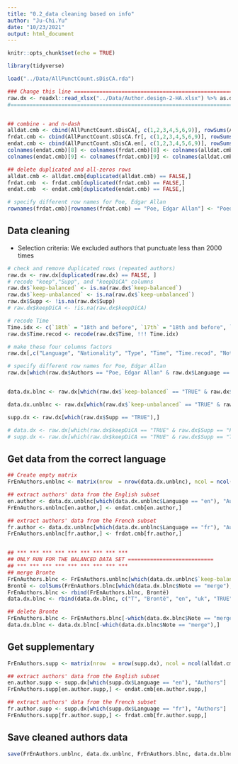 ```yaml
---
title: "0.2_data cleaning based on info"
author: "Ju-Chi.Yu"
date: "10/23/2021"
output: html_document
---
```


```r
knitr::opts_chunk$set(echo = TRUE)

library(tidyverse)

load("../Data/AllPunctCount.sDisCA.rda")

### Change this line ========================================================
raw.dx <- readxl::read_xlsx("../Data/Author.design-2-HA.xlsx") %>% as.data.frame
#============================================================================


## combine - and n-dash
alldat.cmb <- cbind(AllPunctCount.sDisCA[, c(1,2,3,4,5,6,9)], rowSums(AllPunctCount.sDisCA[,10:12]), AllPunctCount.sDisCA[,7] + AllPunctCount.sDisCA[,8])
frdat.cmb <- cbind(AllPunctCount.sDisCA.fr[, c(1,2,3,4,5,6,9)], rowSums(AllPunctCount.sDisCA.fr[,10:12]), AllPunctCount.sDisCA.fr[,7] + AllPunctCount.sDisCA.fr[,8])
endat.cmb <- cbind(AllPunctCount.sDisCA.en[, c(1,2,3,4,5,6,9)], rowSums(AllPunctCount.sDisCA.en[,10:12]), AllPunctCount.sDisCA.en[,7] + AllPunctCount.sDisCA.en[,8])
colnames(endat.cmb)[8] <- colnames(frdat.cmb)[8] <- colnames(alldat.cmb)[8] <- "\"\u00AB\u00BB"
colnames(endat.cmb)[9] <- colnames(frdat.cmb)[9] <- colnames(alldat.cmb)[9] <- "-\u2013"

## delete duplicated and all-zeros rows
alldat.cmb <- alldat.cmb[duplicated(alldat.cmb) == FALSE,]
frdat.cmb  <- frdat.cmb[duplicated(frdat.cmb) == FALSE,]
endat.cmb  <- endat.cmb[duplicated(endat.cmb) == FALSE,]

# specify different row names for Poe, Edgar Allan
rownames(frdat.cmb)[rownames(frdat.cmb) == "Poe, Edgar Allan"] <- "Poedelaire"

```

## Data cleaning

+ Selection criteria: We excluded authors that punctuate less than 2000 times

```r
# check and remove duplicated rows (repeated authors)
raw.dx <- raw.dx[duplicated(raw.dx) == FALSE, ]
# recode "keep","Supp", and "keepDiCA" columns
raw.dx$`keep-balanced` <- is.na(raw.dx$`keep-balanced`)
raw.dx$`keep-unbalanced` <- is.na(raw.dx$`keep-unbalanced`)
raw.dx$Supp <- !is.na(raw.dx$Supp)
# raw.dx$keepDiCA <- !is.na(raw.dx$keepDiCA)

# recode Time
Time.idx <- c(`18th` = "18th and before", `17th` = "18th and before", `14th` = "18th and before", `16th` = "18th and before", `20th` = "20th on", `21st` = "20th on")
raw.dx$Time.recod <- recode(raw.dx$Time, !!! Time.idx)

# make these four columns factors
raw.dx[,c("Language", "Nationality", "Type", "Time", "Time.recod", "Note")] <- lapply(raw.dx[,c("Language", "Nationality", "Type", "Time", "Time.recod", "Note")], factor)

# specify different row names for Poe, Edgar Allan
raw.dx[which(raw.dx$Authors == "Poe, Edgar Allan" & raw.dx$Language == "fr"),"Authors"] <- "Poedelaire"


data.dx.blnc <- raw.dx[which(raw.dx$`keep-balanced` == "TRUE" & raw.dx$Supp == "FALSE"),]

data.dx.unblnc <- raw.dx[which(raw.dx$`keep-unbalanced` == "TRUE" & raw.dx$Supp == "FALSE"),]

supp.dx <- raw.dx[which(raw.dx$Supp == "TRUE"),]

# data.dx <- raw.dx[which(raw.dx$keepDiCA == "TRUE" & raw.dx$Supp == "FALSE"),]
# supp.dx <- raw.dx[which(raw.dx$keepDiCA == "TRUE" & raw.dx$Supp == "TRUE"),]
```

## Get data from the correct language

```r
## Create empty matrix
FrEnAuthors.unblnc <- matrix(nrow  = nrow(data.dx.unblnc), ncol = ncol(alldat.cmb), dimnames = list(data.dx.unblnc$Authors, colnames(alldat.cmb)))

## extract authors' data from the English subset
en.author <- data.dx.unblnc[which(data.dx.unblnc$Language == "en"), "Authors"]
FrEnAuthors.unblnc[en.author,] <- endat.cmb[en.author,]

## extract authors' data from the French subset
fr.author <- data.dx.unblnc[which(data.dx.unblnc$Language == "fr"), "Authors"]
FrEnAuthors.unblnc[fr.author,] <- frdat.cmb[fr.author,]


## *** *** *** *** *** *** *** *** ***
## ONLY RUN FOR THE BALANCED DATA SET ===========================
## *** *** *** *** *** *** *** *** ***
## merge Bronte
FrEnAuthors.blnc <- FrEnAuthors.unblnc[which(data.dx.unblnc$`keep-balanced` == TRUE),]
Brontë <- colSums(FrEnAuthors.blnc[which(data.dx.blnc$Note == "merge"),] )
FrEnAuthors.blnc <- rbind(FrEnAuthors.blnc, Brontë)
data.dx.blnc <- rbind(data.dx.blnc, c("T", "Brontë", "en", "uk", "TRUE", "TRUE", "FALSE", "novelist", "19th", NA, "19th"))

## delete Bronte
FrEnAuthors.blnc <- FrEnAuthors.blnc[-which(data.dx.blnc$Note == "merge"),]
data.dx.blnc <- data.dx.blnc[-which(data.dx.blnc$Note == "merge"),]
```

## Get supplementary

```r
FrEnAuthors.supp <- matrix(nrow  = nrow(supp.dx), ncol = ncol(alldat.cmb), dimnames = list(supp.dx$Authors, colnames(alldat.cmb)))

## extract authors' data from the English subset
en.author.supp <- supp.dx[which(supp.dx$Language == "en"), "Authors"]
FrEnAuthors.supp[en.author.supp,] <- endat.cmb[en.author.supp,]

## extract authors' data from the French subset
fr.author.supp <- supp.dx[which(supp.dx$Language == "fr"), "Authors"]
FrEnAuthors.supp[fr.author.supp,] <- frdat.cmb[fr.author.supp,]
```

## Save cleaned authors data

```r
save(FrEnAuthors.unblnc, data.dx.unblnc, FrEnAuthors.blnc, data.dx.blnc, FrEnAuthors.supp, supp.dx, file = "../Data/EnFrAuthors_blnc_unblnc.rda")
```




